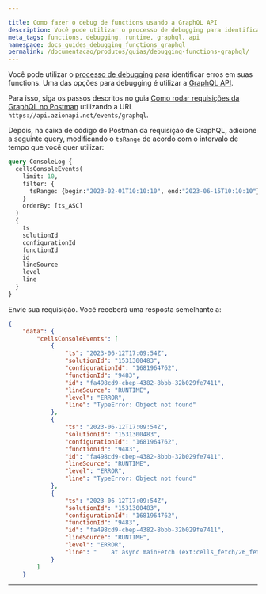 ```yaml
---

title: Como fazer o debug de functions usando a GraphQL⁠ API
description: Você pode utilizar o processo de debugging para identificar erros em suas functions.
meta_tags: functions, debugging, runtime, graphql, api
namespace: docs_guides_debugging_functions_graphql
permalink: /documentacao/produtos/guias/debugging-functions-graphql/
---
```


Você pode utilizar o [processo de debugging](/pt-br/documentacao/devtools/debugging/) para identificar erros em suas functions. Uma das opções para debugging é utilizar a [GraphQL⁠ API](/pt-br/documentacao/devtools/graphql-api/visao-geral/).

Para isso, siga os passos descritos no guia [Como rodar requisições da GraphQL no Postman](/pt-br/documentacao/produtos/guias/consultar-graphql-postman/) utilizando a URL `https://api.azionapi.net/events/graphql`.

Depois, na caixa de código do Postman da requisição de GraphQL, adicione a seguinte query, modificando o `tsRange` de acordo com o intervalo de tempo que você quer utilizar:

```graphql
query ConsoleLog {
  cellsConsoleEvents(
    limit: 10,
    filter: {
      tsRange: {begin:"2023-02-01T10:10:10", end:"2023-06-15T10:10:10"}
    }
    orderBy: [ts_ASC]
  )
  {
    ts
    solutionId
    configurationId
    functionId
    id
    lineSource
    level
    line
  }
}
```

Envie sua requisição. Você receberá uma resposta semelhante a:

```json
{
    "data": {
        "cellsConsoleEvents": [
            {
                "ts": "2023-06-12T17:09:54Z",
                "solutionId": "1531300483",
                "configurationId": "1681964762",
                "functionId": "9483",
                "id": "fa498cd9-cbep-4382-8bbb-32b029fe7411",
                "lineSource": "RUNTIME",
                "level": "ERROR",
                "line": "TypeError: Object not found"
            },
            {
                "ts": "2023-06-12T17:09:54Z",
                "solutionId": "1531300483",
                "configurationId": "1681964762",
                "functionId": "9483",
                "id": "fa498cd9-cbep-4382-8bbb-32b029fe7411",
                "lineSource": "RUNTIME",
                "level": "ERROR",
                "line": "TypeError: Object not found"
            },
            {
                "ts": "2023-06-12T17:09:54Z",
                "solutionId": "1531300483",
                "configurationId": "1681964762",
                "functionId": "9483",
                "id": "fa498cd9-cbep-4382-8bbb-32b029fe7411",
                "lineSource": "RUNTIME",
                "level": "ERROR",
                "line": "    at async mainFetch (ext:cells_fetch/26_fetch.js:266:12)"
            }
        ]
    }
```




---

